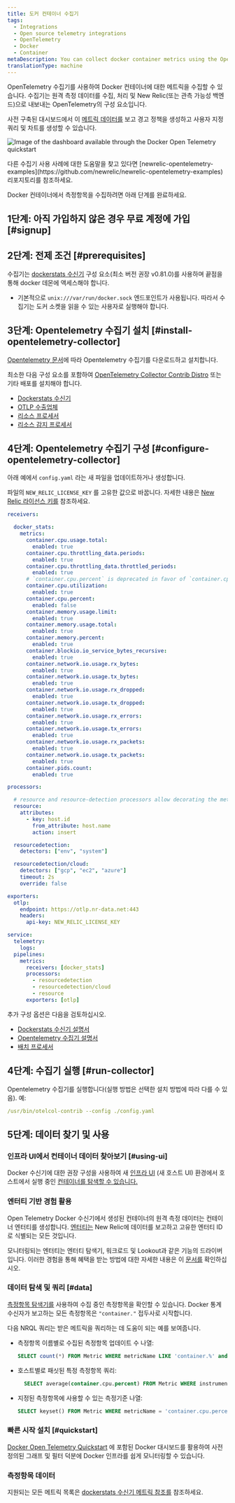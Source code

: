 ```yaml
---
title: 도커 컨테이너 수집기
tags:
  - Integrations
  - Open source telemetry integrations
  - OpenTelemetry
  - Docker
  - Container
metaDescription: You can collect docker container metrics using the OpenTelemetry collector.
translationType: machine
---
```



OpenTelemetry 수집기를 사용하여 Docker 컨테이너에 대한 메트릭을 수집할 수 있습니다. 수집기는 원격 측정 데이터를 수집, 처리 및 New Relic(또는 관측 가능성 백엔드)으로 내보내는 OpenTelemetry의 구성 요소입니다.

사전 구축된 대시보드에서 이 [메트릭 데이터를](#data) 보고 경고 정책을 생성하고 사용자 지정 쿼리 및 차트를 생성할 수 있습니다.

<img
  title="Docker Open Telemetry quickstart dashboard"
  alt="Image of the dashboard available through the Docker Open Telemetry quickstart"
  src={infrastructureDockerOTELDashboard}
/>

<Callout variant="tip">
  다른 수집기 사용 사례에 대한 도움말을 찾고 있다면 [newrelic-opentelemetry-examples](https://github.com/newrelic/newrelic-opentelemetry-examples) 리포지토리를 참조하세요.
</Callout>

Docker 컨테이너에서 측정항목을 수집하려면 아래 단계를 완료하세요.

## 1단계: 아직 가입하지 않은 경우 무료 계정에 가입 [#signup]

<InlineSignup/>

## 2단계: 전제 조건 [#prerequisites]

수집기는 [dockerstats 수신기](https://github.com/open-telemetry/opentelemetry-collector-contrib/tree/main/receiver/dockerstatsreceiver) 구성 요소(최소 버전 권장 v0.81.0)를 사용하며 끝점을 통해 docker 데몬에 액세스해야 합니다.

* 기본적으로 `unix:///var/run/docker.sock` 엔드포인트가 사용됩니다. 따라서 수집기는 도커 소켓을 읽을 수 있는 사용자로 실행해야 합니다.

## 3단계: Opentelemetry 수집기 설치 [#install-opentelemetry-collector]

[Opentelemetry 문서](https://opentelemetry.io/docs/collector/getting-started/)에 따라 Opentelemetry 수집기를 다운로드하고 설치합니다.

최소한 다음 구성 요소를 포함하여 [OpenTelemetry Collector Contrib Distro](https://github.com/open-telemetry/opentelemetry-collector-releases/tree/main/distributions/otelcol-contrib) 또는 기타 배포를 설치해야 합니다.

* [Dockerstats 수신기](https://github.com/open-telemetry/opentelemetry-collector-contrib/tree/main/receiver/dockerstatsreceiver)
* [OTLP 수출업체](https://pkg.go.dev/go.opentelemetry.io/collector/exporter/otlpexporter)
* [리소스 프로세서](https://github.com/open-telemetry/opentelemetry-collector-contrib/blob/main/processor/resourceprocessor/README.md)
* [리소스 감지 프로세서](https://github.com/open-telemetry/opentelemetry-collector-contrib/blob/main/processor/resourcedetectionprocessor/README.md)

## 4단계: Opentelemetry 수집기 구성 [#configure-opentelemetry-collector]

아래 예에서 `config.yaml` 라는 새 파일을 업데이트하거나 생성합니다.

파일의 `NEW_RELIC_LICENSE_KEY` 를 고유한 값으로 바꿉니다. 자세한 내용은 [New Relic 라이선스 키를](/docs/apis/intro-apis/new-relic-api-keys/#license-key) 참조하세요.

```yaml
receivers:

  docker_stats:
    metrics:
      container.cpu.usage.total:
        enabled: true
      container.cpu.throttling_data.periods:
        enabled: true
      container.cpu.throttling_data.throttled_periods:
        enabled: true
      # `container.cpu.percent` is deprecated in favor of `container.cpu.utilization` in opentelemetry-collector-contrib v0.79.0
      container.cpu.utilization:
        enabled: true
      container.cpu.percent:
        enabled: false
      container.memory.usage.limit:
        enabled: true
      container.memory.usage.total:
        enabled: true
      container.memory.percent:
        enabled: true
      container.blockio.io_service_bytes_recursive:
        enabled: true
      container.network.io.usage.rx_bytes:
        enabled: true
      container.network.io.usage.tx_bytes:
        enabled: true
      container.network.io.usage.rx_dropped:
        enabled: true
      container.network.io.usage.tx_dropped:
        enabled: true
      container.network.io.usage.rx_errors:
        enabled: true
      container.network.io.usage.tx_errors:
        enabled: true
      container.network.io.usage.rx_packets:
        enabled: true
      container.network.io.usage.tx_packets:
        enabled: true
      container.pids.count:
        enabled: true

processors:

  # resource and resource-detection processors allow decorating the metrics with host attributes
  resource:
    attributes:
      - key: host.id
        from_attribute: host.name
        action: insert

  resourcedetection:
    detectors: ["env", "system"]

  resourcedetection/cloud:
    detectors: ["gcp", "ec2", "azure"]
    timeout: 2s
    override: false

exporters:
  otlp:
    endpoint: https://otlp.nr-data.net:443
    headers:
      api-key: NEW_RELIC_LICENSE_KEY

service:
  telemetry:
    logs:
  pipelines:
    metrics:
      receivers: [docker_stats]
      processors:
        - resourcedetection
        - resourcedetection/cloud
        - resource
      exporters: [otlp]
```

추가 구성 옵션은 다음을 검토하십시오.

* [Dockerstats 수신기 설명서](https://github.com/open-telemetry/opentelemetry-collector-contrib/tree/main/receiver/dockerstatsreceiver#configuration)
* [Opentelemetry 수집기 설명서](https://opentelemetry.io/docs/collector/configuration/)
* [배치 프로세서](https://github.com/open-telemetry/opentelemetry-collector/blob/main/processor/batchprocessor/README.md)

## 4단계: 수집기 실행 [#run-collector]

Opentelemetry 수집기를 실행합니다(실행 방법은 선택한 설치 방법에 따라 다를 수 있음). 예:

```yaml
/usr/bin/otelcol-contrib --config ./config.yaml
```

## 5단계: 데이터 찾기 및 사용

### 인프라 UI에서 컨테이너 데이터 찾아보기 [#using-ui]

Docker 수신기에 대한 권장 구성을 사용하여 새 [인프라 UI](/docs/infrastructure/infrastructure-ui-pages/infrastructure-ui-entities#access-new-ui) (새 호스트 UI) 환경에서 호스트에서 실행 중인 [컨테이너를 탐색할 수 있습니다.](/docs/infrastructure/infrastructure-ui-pages/hosts-new-view/#containers)

### 엔터티 기반 경험 활용

Open Telemetry Docker 수신기에서 생성된 컨테이너의 원격 측정 데이터는 컨테이너 엔터티를 생성합니다. [엔터티는](/docs/new-relic-solutions/new-relic-one/core-concepts/what-entity-new-relic/) New Relic에 데이터를 보고하고 고유한 엔터티 ID로 식별되는 모든 것입니다.

모니터링되는 엔터티는 엔터티 탐색기, 워크로드 및 Lookout과 같은 기능의 드라이버입니다. 이러한 경험을 통해 혜택을 받는 방법에 대한 자세한 내용은 이 [문서를](/docs/new-relic-solutions/new-relic-one/core-concepts/new-relic-explorer-view-performance-across-apps-services-hosts/) 확인하십시오.

### 데이터 탐색 및 쿼리 [#data]

[측정항목 탐색기를](/docs/query-your-data/explore-query-data/browse-data/introduction-data-explorer) 사용하여 수집 중인 측정항목을 확인할 수 있습니다. Docker 통계 수신자가 보고하는 모든 측정항목은 `"container."` 접두사로 시작합니다.

다음 NRQL 쿼리는 받은 메트릭을 쿼리하는 데 도움이 되는 예를 보여줍니다.

* 측정항목 이름별로 수집된 측정항목 업데이트 수 나열:

  ```sql
  SELECT count(*) FROM Metric WHERE metricName LIKE 'container.%' and instrumentation.provider='opentelemetry' LIMIT max
  ```

* 호스트별로 패싯된 특정 측정항목 쿼리:

  ```sql
    SELECT average(container.cpu.percent) FROM Metric WHERE instrumentation.provider='opentelemetry' FACET host.name TIMESERIES
  ```

* 지정된 측정항목에 사용할 수 있는 측정기준 나열:

  ```sql
  SELECT keyset() FROM Metric WHERE metricName = 'container.cpu.percent'
  ```

### 빠른 시작 설치 [#quickstart]

[Docker Open Telemetry Quickstart](https://newrelic.com/instant-observability/docker-otel) 에 포함된 Docker 대시보드를 활용하여 사전 정의된 그래프 및 필터 덕분에 Docker 인프라를 쉽게 모니터링할 수 있습니다.

### 측정항목 데이터

지원되는 모든 메트릭 목록은 [dockerstats 수신기 메트릭 참조를](https://github.com/open-telemetry/opentelemetry-collector-contrib/blob/main/receiver/dockerstatsreceiver/documentation.md) 참조하세요.